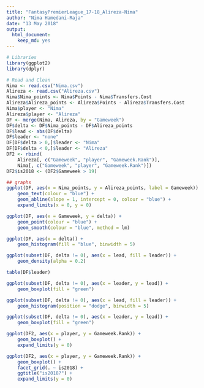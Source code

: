 ```yaml
---
title: "FantasyPremierLeague_17-18_Alireza-Nima"
author: "Nima Hamedani-Raja"
date: "13 May 2018"
output: 
  html_document: 
    keep_md: yes
---
```


```r
# Libraries
library(ggplot2)
library(dplyr)

# Read and Clean
Nima <- read.csv("Nima.csv")
Alireza <- read.csv("Alireza.csv")
Nima$Nima_points <- Nima$Points - Nima$Transfers.Cost
Alireza$Alireza_points <- Alireza$Points - Alireza$Transfers.Cost
Nima$player <- "Nima"
Alireza$player <- "Alireza"
DF <- merge(Nima, Alireza, by = "Gameweek")
DF$delta <- DF$Nima_points - DF$Alireza_points
DF$lead <- abs(DF$delta)
DF$leader <- "none"
DF[DF$delta > 0,]$leader <- "Nima"
DF[DF$delta < 0,]$leader <- "Alireza"
DF2 <- rbind(
    Alireza[, c("Gameweek", "player", "Gameweek.Rank")],
    Nima[, c("Gameweek", "player", "Gameweek.Rank")])
DF2$is2018 <- (DF2$Gameweek > 19)

## graphs
ggplot(DF, aes(x = Nima_points, y = Alireza_points, label = Gameweek)) + 
    geom_text(colour = "blue") +
    geom_abline(slope = 1, intercept = 0, colour = "blue") +
    expand_limits(x = 0, y = 0)

ggplot(DF, aes(x = Gameweek, y = delta)) + 
    geom_point(colour = "blue") + 
    geom_smooth(colour = "blue", method = lm)

ggplot(DF, aes(x = delta)) + 
    geom_histogram(fill = "blue", binwidth = 5)

ggplot(subset(DF, delta != 0), aes(x = lead, fill = leader)) + 
    geom_density(alpha = 0.2)

table(DF$leader)

ggplot(subset(DF, delta != 0), aes(x = leader, y = lead)) + 
    geom_boxplot(fill = "green")

ggplot(subset(DF, delta != 0), aes(x = lead, fill = leader)) + 
    geom_histogram(position = "dodge", binwidth = 5)

ggplot(subset(DF, delta != 0), aes(x = leader, y = lead)) + 
    geom_boxplot(fill = "green")

ggplot(DF2, aes(x = player, y = Gameweek.Rank)) + 
    geom_boxplot() +
    expand_limits(y = 0)

ggplot(DF2, aes(x = player, y = Gameweek.Rank)) + 
    geom_boxplot() + 
    facet_grid(. ~ is2018) + 
    ggtitle("is2018?") +
    expand_limits(y = 0)
```

